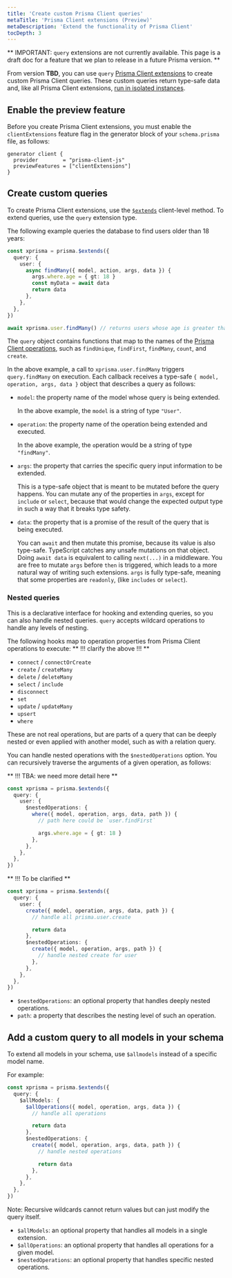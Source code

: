 ```yaml
---
title: 'Create custom Prisma Client queries'
metaTitle: 'Prisma Client extensions (Preview)'
metaDescription: 'Extend the functionality of Prisma Client'
tocDepth: 3
---
```


<TopBlock>

<Admonition type="warning">

** IMPORTANT: `query` extensions are not currently available. This page is a draft doc for a feature that we plan to release in a future Prisma version. **

</Admonition>

From version **TBD**, you can use `query` [Prisma Client extensions](/concepts/components/prisma-client/2client-extensions) to create custom Prisma Client queries. These custom queries return type-safe data and, like all Prisma Client extensions, [run in isolated instances](/concepts/components/prisma-client/client-extensions#multiple-extensions).

</TopBlock>

## Enable the preview feature

Before you create Prisma Client extensions, you must enable the `clientExtensions` feature flag in the generator block of your `schema.prisma` file, as follows:

```prisma
generator client {
  provider        = "prisma-client-js"
  previewFeatures = ["clientExtensions"]
}
```

## Create custom queries

To create Prisma Client extensions, use the [`$extends`](/concepts/components/prisma-client/client-extensions#about-prisma-client-extensions) client-level method. To extend queries, use the `query` extension type.

The following example queries the database to find users older than 18 years:

```ts
const xprisma = prisma.$extends({
  query: {
    user: {
      async findMany({ model, action, args, data }) {
        args.where.age = { gt: 18 }
        const myData = await data
        return data
      },
    },
  },
})

await xprisma.user.findMany() // returns users whose age is greater than 18
```

The `query` object contains functions that map to the names of the [Prisma Client operations](/docs/reference/api-reference/prisma-client-reference#model-queries), such as `findUnique`, `findFirst`, `findMany`, `count`, and `create`.

In the above example, a call to `xprisma.user.findMany` triggers `query.findMany` on execution. Each callback receives a type-safe `{ model, operation, args, data }` object that describes a query as follows:

- `model`: the property name of the model whose query is being extended.

  In the above example, the `model` is a string of type `"User"`.

- `operation`: the property name of the operation being extended and executed.

  In the above example, the `o`peration would be a string of type `"findMany"`.

- `args`: the property that carries the specific query input information to be extended.

  This is a type-safe object that is meant to be mutated before the query happens. You can mutate any of the properties in `args`, except for `include` or `select`, because that would change the expected output type in such a way that it breaks type safety.

- `data`: the property that is a promise of the result of the query that is being executed.

  You can `await` and then mutate this promise, because its value is also type-safe. TypeScript catches any unsafe mutations on that object. Doing `await data` is equivalent to calling `next(...)` in a middleware. You are free to mutate `args` before `then` is triggered, which leads to a more natural way of writing such extensions. `args` is fully type-safe, meaning that some properties are `readonly`, (like `includes` or `select`).

### Nested queries

This is a declarative interface for hooking and extending queries, so you can also handle nested queries. `query` accepts wildcard operations to handle any levels of nesting.

The following hooks map to operation properties from Prisma Client operations to execute:
** !!! clarify the above !!! **

- `connect` / `connectOrCreate`
- `create` / `createMany`
- `delete` / `deleteMany`
- `select` / `include`
- `disconnect`
- `set`
- `update` / `updateMany`
- `upsert`
- `where`

These are not real operations, but are parts of a query that can be deeply nested or even applied with another model, such as with a relation query.

You can handle nested operations with the `$nestedOperations` option. You can recursively traverse the arguments of a given operation, as follows:

** !!! TBA: we need more detail here **

```ts
const xprisma = prisma.$extends({
  query: {
    user: {
      $nestedOperations: {
        where({ model, operation, args, data, path }) {
          // path here could be `user.findFirst`

          args.where.age = { gt: 18 }
        },
      },
    },
  },
})
```

** !!! To be clarified **

```ts
const xprisma = prisma.$extends({
  query: {
    user: {
      create({ model, operation, args, data, path }) {
        // handle all prisma.user.create

        return data
      },
      $nestedOperations: {
        create({ model, operation, args, path }) {
          // handle nested create for user
        },
      },
    },
  },
})
```

- `$nestedOperations`: an optional property that handles deeply nested operations.
- `path`: a property that describes the nesting level of such an operation.

## Add a custom query to all models in your schema

To extend all models in your schema, use `$allmodels` instead of a specific model name.

For example:

```ts
const xprisma = prisma.$extends({
  query: {
    $allModels: {
      $allOperations({ model, operation, args, data }) {
        // handle all operations

        return data
      },
      $nestedOperations: {
        create({ model, operation, args, data, path }) {
          // handle nested operations

          return data
        },
      },
    },
  },
})
```

Note: Recursive wildcards cannot return values but can just modify the query itself.

- `$allModels`: an optional property that handles all models in a single extension.
- `$allOperations`: an optional property that handles all operations for a given model.
- `$nestedOperations`: an optional property that handles specific nested operations.
